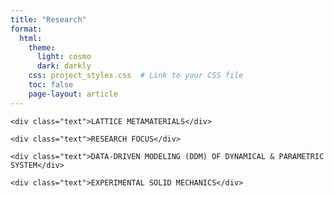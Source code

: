 ```yaml
---
title: "Research"
format:
  html:
    theme:
      light: cosmo
      dark: darkly
    css: project_styles.css  # Link to your CSS file
    toc: false
    page-layout: article
---
```


<div class="container">
  <div class="hexagon hexagon-top">
    <div class="text">LATTICE METAMATERIALS</div>
  </div>
  <div class="hexagon hexagon-central">
    <div class="text">RESEARCH FOCUS</div>
  </div>
  <div class="hexagon hexagon-right">
    <div class="text">DATA-DRIVEN MODELING (DDM) OF DYNAMICAL & PARAMETRIC SYSTEM</div>
  </div>
  <div class="hexagon hexagon-bottom-left">
    <div class="text">EXPERIMENTAL SOLID MECHANICS</div>
  </div>
</div>